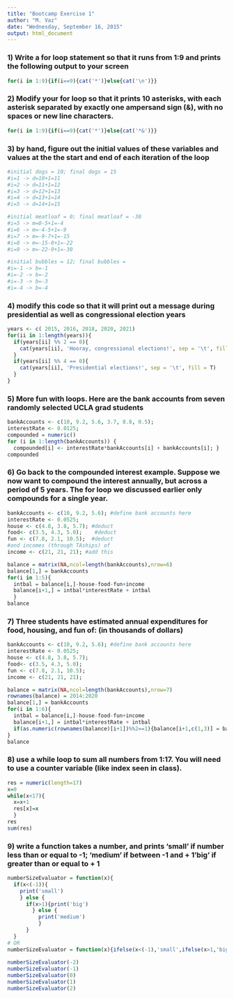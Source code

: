 ```yaml
---
title: "Bootcamp Exercise 1"
author: "M. Vaz"
date: "Wednesday, September 16, 2015"
output: html_document
---
```


### 1) Write a for loop statement so that it runs from 1:9 and prints the following output to your screen
```r
for(i in 1:9){if(i==9){cat('*')}else{cat('\n')}}
```

### 2) Modify your for loop so that it prints 10 asterisks, with each asterisk separated by exactly one ampersand sign (&), with no spaces or new line characters.
```r
for(i in 1:9){if(i==9){cat('*')}else{cat('*&')}}
```

### 3) by hand, figure out the initial values of these variables and values at the the start and end of each iteration of the loop
```r
#initial dogs = 10; final dogs = 15
#i=1 -> d=10+1=11
#i=2 -> d=11+1=12
#i=3 -> d=12+1=13
#i=4 -> d=13+1=14
#i=5 -> d=14+1=15

#initial meatloaf = 0; final meatloaf = -30
#i=5 -> m=0-5+1=-4
#i=6 -> m=-4-5+1=-9
#i=7 -> m=-9-7+1=-15
#i=8 -> m=-15-8+1=-22
#i=9 -> m=-22-9+1=-30

#initial bubbles = 12; final bubbles = 
#i=-1 -> b=-1
#i=-2 -> b=-2
#i=-3 -> b=-3
#i=-4 -> b=-4
```

### 4) modify this code so that it will print out a message during presidential as well as congressional election years
```r
years <- c( 2015, 2016, 2018, 2020, 2021)
for(ii in 1:length(years)){
  if(years[ii] %% 2 == 0){
    cat(years[ii], 'Hooray, congressional elections!', sep = '\t', fill = T)
  } 
  if(years[ii] %% 4 == 0){
    cat(years[ii], 'Presidential elections!', sep = '\t', fill = T)
  } 
}
```

### 5) More fun with loops. Here are the bank accounts from seven randomly selected UCLA grad students
```r
bankAccounts <- c(10, 9.2, 5.6, 3.7, 8.8, 0.5);
interestRate <- 0.0125;
compounded = numeric()
for (i in 1:length(bankAccounts)) {
  compounded[i] <- interestRate*bankAccounts[i] + bankAccounts[i]; }
compounded
```

### 6) Go back to the compounded interest example. Suppose we now want to compound the interest annually, but across a period of 5 years. The for loop we discussed earlier only compounds for a single year.
```r
bankAccounts <- c(10, 9.2, 5.6); #define bank accounts here
interestRate <- 0.0525;   
house <- c(4.8, 3.8, 5.7); #deduct
food<- c(3.5, 4.3, 5.0);    #deduct
fun <- c(7.8, 2.1, 10.5);  #deduct
#and incomes (through TAships) of 
income <- c(21, 21, 21); #add this

balance = matrix(NA,ncol=length(bankAccounts),nrow=6)
balance[1,] = bankAccounts
for(i in 1:5){
  intbal = balance[i,]-house-food-fun+income
  balance[i+1,] = intbal*interestRate + intbal
  }
balance
```

### 7) Three students have estimated annual expenditures for food, housing, and fun of: (in thousands of dollars)
```r
bankAccounts <- c(10, 9.2, 5.6); #define bank accounts here
interestRate <- 0.0525;
house <- c(4.8, 3.8, 5.7); 
food<- c(3.5, 4.3, 5.0); 
fun <- c(7.8, 2.1, 10.5); 
income <- c(21, 21, 21);

balance = matrix(NA,ncol=length(bankAccounts),nrow=7)
rownames(balance) = 2014:2020
balance[1,] = bankAccounts
for(i in 1:6){
  intbal = balance[i,]-house-food-fun+income
  balance[i+1,] = intbal*interestRate + intbal
  if(as.numeric(rownames(balance)[i+1])%%2==1){balance[i+1,c(1,3)] = balance[i+1,c(1,3)]+5}
}
balance
```

### 8) use a while loop to sum all numbers from 1:17. You will need to use a counter variable (like index seen in class).
```r
res = numeric(length=17)
x=0
while(x<17){
  x=x+1
  res[x]=x
  }
res
sum(res)
```
### 9) write a function takes a number, and prints ‘small’ if number less than or equal to -1; ‘medium’ if between -1 and + 1’big’ if greater than or equal to + 1
```r
numberSizeEvaluator = function(x){
  if(x<(-1)){
    print('small')
    } else {
      if(x>1){print('big')
        } else {
          print('medium')
          }
      }
  }
# OR
numberSizeEvaluator = function(x){ifelse(x<(-1),'small',ifelse(x>1,'big','medium'))}
  
numberSizeEvaluator(-2)
numberSizeEvaluator(-1)
numberSizeEvaluator(0)
numberSizeEvaluator(1)
numberSizeEvaluator(2)
```
